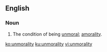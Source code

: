 ==English==

===Noun===
{{en-noun|~|unmoralities}}

# {{lb|en|rare}} The condition of being [[unmoral]]; [[amorality]].

[[ko:unmorality]]
[[ku:unmorality]]
[[vi:unmorality]]